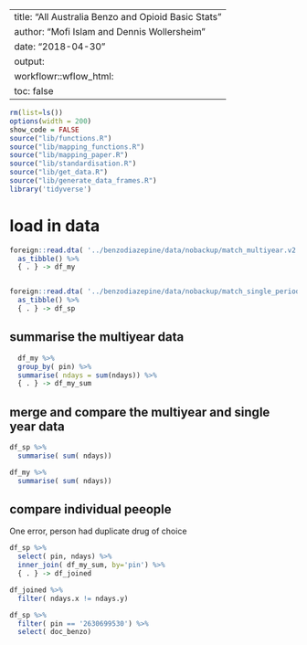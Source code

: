 
---
title: "All Australia Benzo and Opioid Basic Stats"
author:  "Mofi Islam and Dennis Wollersheim "
date: "2018-04-30"
output:
workflowr::wflow_html:
toc: false
---

```r

rm(list=ls())
options(width = 200)
show_code = FALSE
source("lib/functions.R")
source("lib/mapping_functions.R")
source("lib/mapping_paper.R")
source("lib/standardisation.R")
source("lib/get_data.R")
source("lib/generate_data_frames.R")
library('tidyverse')

```

# load in data

```r


foreign::read.dta( '../benzodiazepine/data/nobackup/match_multiyear.v2.dta') %>%
  as_tibble() %>%
  { . } -> df_my


foreign::read.dta( '../benzodiazepine/data/nobackup/match_single_period.v1.dta') %>%
  as_tibble() %>%
  { . } -> df_sp


```


## summarise the multiyear data

```r

  df_my %>%
  group_by( pin) %>%
  summarise( ndays = sum(ndays)) %>%
  { . } -> df_my_sum

```

## merge and compare the multiyear and single year data

```r


df_sp %>%
  summarise( sum( ndays))

df_my %>%
  summarise( sum( ndays))

```

## compare individual peeople
One error, person had duplicate drug of choice

```r

df_sp %>%
  select( pin, ndays) %>%
  inner_join( df_my_sum, by='pin') %>%
  { . } -> df_joined

df_joined %>%
  filter( ndays.x != ndays.y)

df_sp %>%
  filter( pin == '2630699530') %>%
  select( doc_benzo)


```

